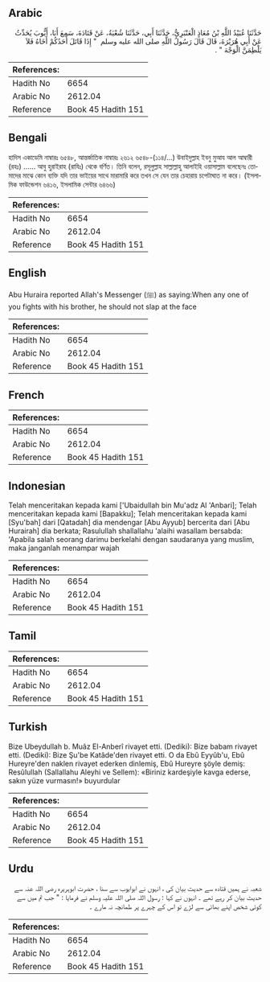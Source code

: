 ## Arabic


<div dir="rtl" lang="ar" style={{fontSize:'larger',backgroundColor:'#f8f9fa',padding:20}}>
حَدَّثَنَا عُبَيْدُ اللَّهِ بْنُ مُعَاذٍ الْعَنْبَرِيُّ، حَدَّثَنَا أَبِي، حَدَّثَنَا شُعْبَةُ، عَنْ قَتَادَةَ، سَمِعَ أَبَا، أَيُّوبَ يُحَدِّثُ عَنْ أَبِي هُرَيْرَةَ، قَالَ قَالَ رَسُولُ اللَّهِ صلى الله عليه وسلم ‏ "‏ إِذَا قَاتَلَ أَحَدُكُمْ أَخَاهُ فَلاَ يَلْطِمَنَّ الْوَجْهَ ‏"‏ ‏.‏
</div>
<div style={{backgroundColor:'#f8f9fa',padding:20, marginBottom: 10}}><table> <thead> <tr> <th>References:</th> <th></th> </tr> </thead> <tbody><tr><td>Hadith No</td><td>6654</td></tr><tr><td>Arabic No</td><td>2612.04</td></tr><tr><td>Reference</td><td>Book 45 Hadith 151</td></tr></tbody></table></div>

## Bengali


<div dir="ltr" lang="bn" style={{fontSize:'larger',backgroundColor:'#f8f9fa',padding:20}}>
হাদিস একাডেমি নাম্বারঃ ৬৫৪৮, আন্তর্জাতিক নাম্বারঃ ২৬১২ ৬৫৪৮-(১১৪/...) উবাইদুল্লাহ ইবনু মুআয আল আম্বারী (রহঃ) ...... আবু হুরাইরাহ (রাযিঃ) থেকে বর্ণিত। তিনি বলেন, রসূলুল্লাহ সাল্লাল্লাহু আলাইহি ওয়াসাল্লাম বলেছেনঃ তোমাদের মাঝে কোন ব্যক্তি যদি তার ভাইয়ের সাথে মারামারি করে তখন সে যেন তার চেহারায় চপেটাঘাত না করে। (ইসলামিক ফাউন্ডেশন ৬৪১৬, ইসলামিক সেন্টার ৬৪৬৬)
</div>
<div style={{backgroundColor:'#f8f9fa',padding:20, marginBottom: 10}}><table> <thead> <tr> <th>References:</th> <th></th> </tr> </thead> <tbody><tr><td>Hadith No</td><td>6654</td></tr><tr><td>Arabic No</td><td>2612.04</td></tr><tr><td>Reference</td><td>Book 45 Hadith 151</td></tr></tbody></table></div>

## English


<div dir="ltr" lang="en" style={{fontSize:'larger',backgroundColor:'#f8f9fa',padding:20}}>
Abu Huraira reported Allah's Messenger (ﷺ) as saying:When any one of you fights with his brother, he should not slap at the face
</div>
<div style={{backgroundColor:'#f8f9fa',padding:20, marginBottom: 10}}><table> <thead> <tr> <th>References:</th> <th></th> </tr> </thead> <tbody><tr><td>Hadith No</td><td>6654</td></tr><tr><td>Arabic No</td><td>2612.04</td></tr><tr><td>Reference</td><td>Book 45 Hadith 151</td></tr></tbody></table></div>

## French


<div dir="ltr" lang="fr" style={{fontSize:'larger',backgroundColor:'#f8f9fa',padding:20}}>

</div>
<div style={{backgroundColor:'#f8f9fa',padding:20, marginBottom: 10}}><table> <thead> <tr> <th>References:</th> <th></th> </tr> </thead> <tbody><tr><td>Hadith No</td><td>6654</td></tr><tr><td>Arabic No</td><td>2612.04</td></tr><tr><td>Reference</td><td>Book 45 Hadith 151</td></tr></tbody></table></div>

## Indonesian


<div dir="ltr" lang="id" style={{fontSize:'larger',backgroundColor:'#f8f9fa',padding:20}}>
Telah menceritakan kepada kami ['Ubaidullah bin Mu'adz Al 'Anbari]; Telah menceritakan kepada kami [Bapakku]; Telah menceritakan kepada kami [Syu'bah] dari [Qatadah] dia mendengar [Abu Ayyub] bercerita dari [Abu Hurairah] dia berkata; Rasulullah shallallahu 'alaihi wasallam bersabda: 'Apabila salah seorang darimu berkelahi dengan saudaranya yang muslim, maka janganlah menampar wajah
</div>
<div style={{backgroundColor:'#f8f9fa',padding:20, marginBottom: 10}}><table> <thead> <tr> <th>References:</th> <th></th> </tr> </thead> <tbody><tr><td>Hadith No</td><td>6654</td></tr><tr><td>Arabic No</td><td>2612.04</td></tr><tr><td>Reference</td><td>Book 45 Hadith 151</td></tr></tbody></table></div>

## Tamil


<div dir="ltr" lang="ta" style={{fontSize:'larger',backgroundColor:'#f8f9fa',padding:20}}>

</div>
<div style={{backgroundColor:'#f8f9fa',padding:20, marginBottom: 10}}><table> <thead> <tr> <th>References:</th> <th></th> </tr> </thead> <tbody><tr><td>Hadith No</td><td>6654</td></tr><tr><td>Arabic No</td><td>2612.04</td></tr><tr><td>Reference</td><td>Book 45 Hadith 151</td></tr></tbody></table></div>

## Turkish


<div dir="ltr" lang="tr" style={{fontSize:'larger',backgroundColor:'#f8f9fa',padding:20}}>
Bize Ubeydullah b. Muâz El-Anberî rivayet etti. (Dediki): Bize babam rivayet etti. (Dediki): Bize Şu'be Katâde'den rivayet etti. O da Ebû Eyyûb'u, Ebû Hureyre'den naklen rivayet ederken dinlemiş, Ebû Hureyre şöyle demiş: Resûlullah (Sallallahu Aleyhi ve Sellem): «Biriniz kardeşiyle kavga ederse, sakın yüze vurmasın!» buyurdular
</div>
<div style={{backgroundColor:'#f8f9fa',padding:20, marginBottom: 10}}><table> <thead> <tr> <th>References:</th> <th></th> </tr> </thead> <tbody><tr><td>Hadith No</td><td>6654</td></tr><tr><td>Arabic No</td><td>2612.04</td></tr><tr><td>Reference</td><td>Book 45 Hadith 151</td></tr></tbody></table></div>

## Urdu


<div dir="rtl" lang="ur" style={{fontSize:'larger',backgroundColor:'#f8f9fa',padding:20}}>
شعبہ نے ہمیں قتادہ سے حدیث بیان کی ، انہوں نے ابوایوب سے سنا ، حضرت ابوہریرہ رضی اللہ عنہ سے حدیث بیان کر رہے تھے ۔ انہوں نے کہا : رسول اللہ صلی اللہ علیہ وسلم نے فرمایا : " جب تم میں سے کوئی شخص اپنے بھائی سے لڑے تو اس کے چہرے پر طمانچہ نہ مارے ۔
</div>
<div style={{backgroundColor:'#f8f9fa',padding:20, marginBottom: 10}}><table> <thead> <tr> <th>References:</th> <th></th> </tr> </thead> <tbody><tr><td>Hadith No</td><td>6654</td></tr><tr><td>Arabic No</td><td>2612.04</td></tr><tr><td>Reference</td><td>Book 45 Hadith 151</td></tr></tbody></table></div>